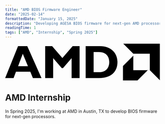 ```yaml
---
title: "AMD BIOS Firmware Engineer"
date: "2025-02-14"
formattedDate: "January 15, 2025"
description: "Developing AGESA BIOS firmware for next-gen AMD processors"
readingTime: 1
tags: ["AMD", "Internship", "Spring 2025"]
---
```



<div class="max-w-sm mx-auto py-12">
  <svg
    xmlns="http://www.w3.org/2000/svg"
    width="800"
    height="190.8"
    xmlns:v="https://vecta.io/nano"
    viewBox="0 0 800 190.8"
    className="w-full h-auto dark:invert"
  >
    <path d="M187.888 178.122H143.52l-13.573-32.738H56.003l-12.366 32.738H0L66.667 12.776h47.761zM91.155 52.286L66.912 116.53h50.913zm257.901-39.51h35.88v165.346h-41.219V74.842l-44.608 51.877h-6.301l-44.605-51.877V178.12h-41.219V12.776h35.88l53.092 61.336zm140.319 0c60.364 0 91.391 37.573 91.391 82.909 0 47.517-30.058 82.437-96 82.437h-68.369V12.776zm-31.762 135.041h26.906c41.457 0 53.823-28.129 53.823-52.377 0-28.368-15.276-52.363-54.308-52.363h-26.422v104.74zm205.156-95.836L610.797 0H800v189.21l-51.972-51.975V51.981zm-.061 10.416L609.2 115.903v74.899h74.889l53.505-53.506h-74.886z" />
  </svg>
</div>

# AMD Internship

In Spring 2025, I'm working at AMD in Austin, TX to develop BIOS firmware for next-gen processors.
